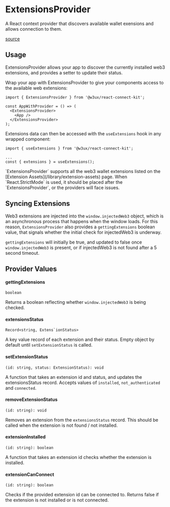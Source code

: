 
# ExtensionsProvider

A React context provider that discovers available wallet exensions and allows connection to them.

[source](https://github.com/w3ux/w3ux-library/tree/main/library/react-connect-kit/src/ExtensionsProvider)

## Usage

ExtensionsProvider allows your app to discover the currently installed web3 extensions, and provides a setter to update their status. 

Wrap your app with ExtensionsProvider to give your components access to the available web extensions:

```tsx
import { ExtensionsProvider } from '@w3ux/react-connect-kit';

const AppWithProvider = () => (
  <ExtensionsProvider>
    <App />
  </ExtensionsProvider>
);
```

Extensions data can then be accessed with the `useExtensions` hook in any wrapped component:

```tsx
import { useExtensions } from '@w3ux/react-connect-kit';

...
const { extensions } = useExtensions();
```

<Callout type="note">
  `ExtensionsProvider` supports all the web3 wallet extensions listed on the [Extension Assets](/library/extension-assets) page.
</Callout>

<Callout type="warning">
  When `React.StrictMode` is used, it should be placed after the `ExtensionsProvider`, or the providers will face issues.
</Callout>

## Syncing Extensions

Web3 extensions are injected into the `window.injectedWeb3` object, which is an asynchronous process that happens when the window loads. For this reason, `ExtensionsProvider` also provides a `gettingExtensions` boolean value, that signals whether the initial check for injectedWeb3 is underway.

`gettingExtensions` will initially be true, and updated to false once `window.injectedWeb3` is present, or if injectedWeb3 is not found after a 5 second timeout.

## Provider Values

#### gettingExtensions
`boolean`

Returns a boolean reflecting whether `window.injectedWeb3` is being checked.

#### extensionsStatus
``Record<string, Extens`ionStatus>``

A key value record of each extension and their status. Empty object by default until `setExtensionStatus` is called.

#### setExtensionStatus
`(id: string, status: ExtensionStatus): void`

A function that takes an extension id and status, and updates the extensionsStatus record. Accepts values of `installed`, `not_authenticated` and `connected`.

#### removeExtensionStatus
`(id: string): void`

Removes an extension from the `extensionsStatus` record. This should be called when the extension is not found / not installed.

#### extensionInstalled
`(id: string): boolean`

A function that takes an extension id checks whether the extension is installed.

#### extensionCanConnect
`(id: string): boolean`

Checks if the provided extension id can be connected to. Returns false if the extension is not installed or is not connected.


